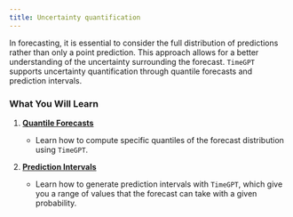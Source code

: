 ```yaml
---
title: Uncertainty quantification
---
```


In forecasting, it is essential to consider the full distribution of
predictions rather than only a point prediction. This approach allows
for a better understanding of the uncertainty surrounding the forecast.
`TimeGPT` supports uncertainty quantification through quantile forecasts
and prediction intervals.

### What You Will Learn

1.  **[Quantile
    Forecasts](https://docs.nixtla.io/docs/tutorials-quantile_forecasts)**

    -   Learn how to compute specific quantiles of the forecast
        distribution using `TimeGPT`.

2.  **[Prediction
    Intervals](https://docs.nixtla.io/docs/tutorials-prediction_intervals)**

    -   Learn how to generate prediction intervals with `TimeGPT`, which
        give you a range of values that the forecast can take with a
        given probability.

